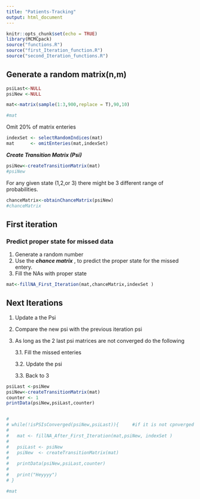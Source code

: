 ```yaml
---
title: "Patients-Tracking"
output: html_document
---
```


```r
knitr::opts_chunk$set(echo = TRUE)
library(MCMCpack)
source("functions.R")
source("first_Iteration_function.R")
source("second_Iteration_functions.R")
```

## Generate a random matrix(n,m)

```r

psiLast<-NULL
psiNew <-NULL

mat<-matrix(sample(1:3,900,replace = T),90,10)

#mat

```

Omit 20% of matrix enteries


```r

indexSet <- selectRandomIndices(mat)
mat      <- omitEnteries(mat,indexSet)
```

***Create Transition Matrix (Psi)***

```r

psiNew<-createTransitionMatrix(mat)
#psiNew
```


For any given state (1,2,or 3) there might be 3 different range of probabilities.


```r

chanceMatrix<-obtainChanceMatrix(psiNew)
#chanceMatrix
```

## First iteration

### Predict proper state for missed data
1. Generate a random number
2. Use the ***chance matrix*** , to predict the proper state for the missed entery. 
3. Fill the NAs with proper state

```r

mat<-fillNA_First_Iteration(mat,chanceMatrix,indexSet )
```


## Next Iterations

1. Update a the Psi
2. Compare the new psi with the previous iteration psi
3. As long as the 2 last psi matrices are not converged do the following

    3.1. Fill the missed enteries

    3.2. Update the psi

    3.3. Back to 3

```r

psiLast <-psiNew
psiNew<-createTransitionMatrix(mat)
counter <- 1
printData(psiNew,psiLast,counter)


# 
# while(!isPSIsConverged(psiNew,psiLast)){     #if it is not cpnverged then continue until convergance
#   
#   mat <- fillNA_After_First_Iteration(mat,psiNew, indexSet )
#   
#   psiLast <- psiNew
#   psiNew  <- createTransitionMatrix(mat)
#   
#   printData(psiNew,psiLast,counter)
#   
#   print("Heyyyy")
# }

#mat
```




